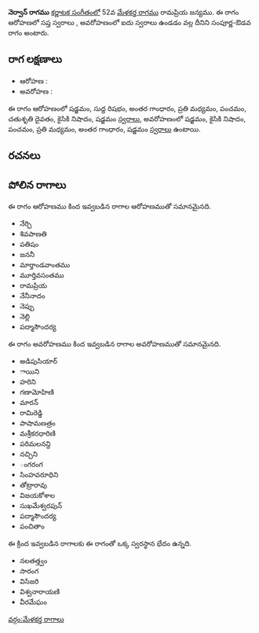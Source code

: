 {{Infobox ragam
	| name          	= నెర్వాన్
	| synonym	    	= 
	| mela          	= 
	| chakra        	= 
	| janaka        	= 
	| type          	= సంపూర్ణ-ఔడవ
	| arohanam      	= {{svaraC|S|R1|G3|M2|P|D2|N2|S'}} 
	| avarohanam    	= {{svaraC|S'|N2|P|M2|G3|S}}
	| jeeva         	=
	| chhaya        	=
	| nyasa         	=
	| vishesha      	= 
	| equivalent  		= 
}}
{{కర్ణాటక సంగీత రాగాలు}}
'''నెర్వాన్ రాగము''' [[కర్ణాటక సంగీతం]]లో 52వ [[మేళకర్త రాగము]] రామప్రియ జన్యము.  ఈ రాగం ఆరోహణలో సప్త స్వరాలు , అవరోహణంలో ఐదు స్వరాలు ఉండడం వల్ల దీనిని సంపూర్ణ-ఔడవ రాగం అంటారు.


==రాగ లక్షణాలు==


* ఆరోహణ : {{svaraC|S|R1|G3|M2|P|D2|N2|S'}} 
* అవరోహణ : {{svaraC|S'|N2|P|M2|G3|S}}

ఈ రాగం ఆరోహణంలో షడ్జమం, సుద్ద రిషభం, అంతర గాంధారం, ప్రతి మధ్యమం, పంచమం, చతుశృతి దైవతం, కైసికి నిషాదం, షడ్జమం [[స్వరాలు]], అవరోహణంలో షడ్జమం, కైసికి నిషాదం, పంచమం, ప్రతి మధ్యమం, అంతర గాంధారం, షడ్జమం [[స్వరాలు]] ఉంటాయి.

==రచనలు==



==పోలిన రాగాలు==
ఈ రాగం ఆరోహణము కింద ఇవ్వబడిన రాగాల ఆరోహణముతో సమానమైనది.
* నేర్చి
* శివపాణతి
* పతిషం
* జననీ
* మార్తాండవాంతము
* మూర్తివసంతము
* రామప్రియ
* నేనీనాదం
* నెప్పు
* నెల్లి
* పద్మాసౌందర్య

ఈ రాగం అవరోహణము కింద ఇవ్వబడిన రాగాల అవరోహణముతో సమానమైనది.
* అడిపుసియార్
* ాయిని
* హరిని
* గణామోహిణి
* మారన్
* రామిరెడ్డి
* పాషామణత్రం
* మశ్రీకరధారిణి
* పరిమలనన్ది
* నచ్చిని
* ంగరంగ
* సింహవరూధిని
* తోట్రారావు
* విజయకోశాల
* సుఖమేశ్వరపున్
* పద్మాసౌందర్య
* పంచితాం

ఈ క్రింద ఇవ్వబడిన రాగాలకు ఈ రాగంతో ఒక్క స్వరస్థాన భేదం ఉన్నది.
* నలతత్త్వం
* సారంగ
* విసిజరి
* విశ్వనారాయణి
* వీరమేఘం



[[వర్గం:మేళకర్త రాగాలు]]